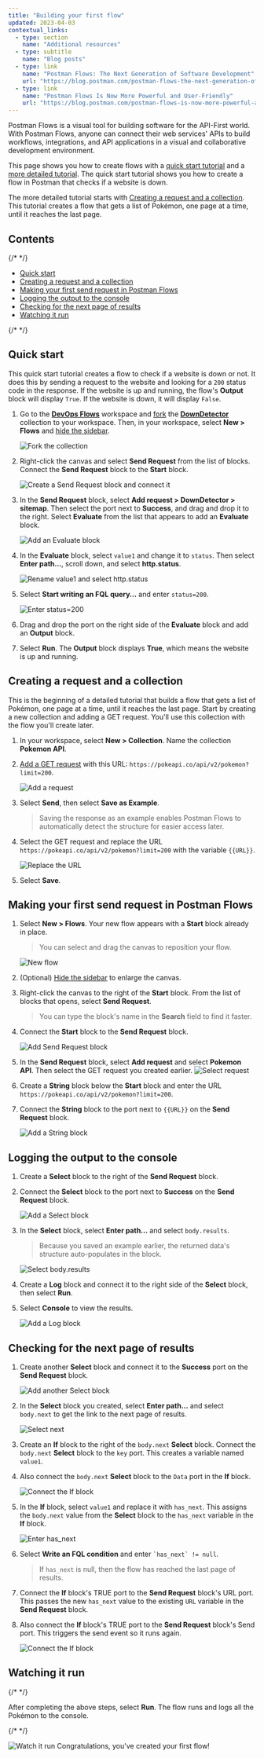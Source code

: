 ```yaml
---
title: "Building your first flow"
updated: 2023-04-03
contextual_links:
  - type: section
    name: "Additional resources"
  - type: subtitle
    name: "Blog posts"
  - type: link
    name: "Postman Flows: The Next Generation of Software Development"
    url: "https://blog.postman.com/postman-flows-the-next-generation-of-software-development/"
  - type: link
    name: "Postman Flows Is Now More Powerful and User-Friendly"
    url: "https://blog.postman.com/postman-flows-is-now-more-powerful-and-user-friendly/"
---
```


Postman Flows is a visual tool for building software for the API-First world. With Postman Flows, anyone can connect their web services' APIs to build workflows, integrations, and API applications in a visual and collaborative development environment.

This page shows you how to create flows with a [quick start tutorial](#quick-start) and a [more detailed tutorial](#creating-a-request-and-a-collection). The quick start tutorial shows you how to create a flow in Postman that checks if a website is down.

The more detailed tutorial starts with [Creating a request and a collection](#creating-a-request-and-a-collection). This tutorial creates a flow that gets a list of Pokémon, one page at a time, until it reaches the last page.

## Contents

{/* <!-- vale Postman.Spelling = NO --> */}

* [Quick start](#quick-start)
* [Creating a request and a collection](#creating-a-request-and-a-collection)
* [Making your first send request in Postman Flows](#making-your-first-send-request-in-postman-flows)
* [Logging the output to the console](#logging-the-output-to-the-console)
* [Checking for the next page of results](#checking-for-the-next-page-of-results)
* [Watching it run](#watching-it-run)

{/* <!-- vale Postman.Spelling = YES --> */}

## Quick start

This quick start tutorial creates a flow to check if a website is down or not. It does this by sending a request to the website and looking for a `200` status code in the response. If the website is up and running, the flow's **Output** block will display `True`. If the website is down, it will display `False`.

1. Go to the [**DevOps Flows**](https://www.postman.com/postman/workspace/devops-flows) workspace and [fork](/docs/collaborating-in-postman/using-version-control/forking-entities/) the [**DownDetector**](https://www.postman.com/postman/workspace/devops-flows/collection/23919558-2ea958e4-8647-4b79-859a-47a2c7608b4d?action=share&creator=23919558) collection to your workspace. Then, in your workspace, select **New &gt; Flows** and [hide the sidebar](/docs/getting-started/navigating-postman/#sidebar).

    ![Fork the collection](https://assets.postman.com/postman-docs/v10/flow-tut-fork-collection-1-v10.gif)

1. Right-click the canvas and select **Send Request** from the list of blocks. Connect the **Send Request** block to the **Start** block.

    ![Create a **Send Request** block and connect it](https://assets.postman.com/postman-docs/v10/flow-tut-add-send-v10.gif)

1. In the **Send Request** block, select **Add request &gt; DownDetector &gt; sitemap**. Then select the port next to **Success**, and drag and drop it to the right. Select **Evaluate** from the list that appears to add an **Evaluate** block.

    ![Add an **Evaluate** block](https://assets.postman.com/postman-docs/v10/flow-tut-add-eval-v10.gif)

1. In the **Evaluate** block, select `value1` and change it to `status`. Then select **Enter path...**, scroll down, and select **http.status**.

    ![Rename value1 and select `http.status`](https://assets.postman.com/postman-docs/v10/flow-tut-select-status-v10.gif)

1. Select **Start writing an FQL query...** and enter `status=200`.

    ![Enter `status=200`](https://assets.postman.com/postman-docs/v10/flow-tut-status-200-v10.gif)

1. Drag and drop the port on the right side of the **Evaluate** block and add an **Output** block.

1. Select **Run**. The **Output** block displays **True**, which means the website is up and running.

## Creating a request and a collection

This is the beginning of a detailed tutorial that builds a flow that gets a list of Pokémon, one page at a time, until it reaches the last page. Start by creating a new collection and adding a GET request. You'll use this collection with the flow you'll create later.

1. In your workspace, select **New &gt; Collection**. Name the collection **Pokemon API**.
1. [Add a GET request](/docs/getting-started/sending-the-first-request/) with this URL: `https://pokeapi.co/api/v2/pokemon?limit=200`.

    ![Add a request](https://assets.postman.com/postman-docs/v10/flow-first-request-v10.jpg)

1. Select **Send**, then select **Save as Example**.

    > Saving the response as an example enables Postman Flows to automatically detect the structure for easier access later.

1. Select the GET request and replace the URL `https://pokeapi.co/api/v2/pokemon?limit=200` with the variable `{{URL}}`.

    ![Replace the URL](https://assets.postman.com/postman-docs/v10/flow-replace-the-url-1-v10.jpg)

1. Select **Save**.

## Making your first send request in Postman Flows

1. Select **New &gt; Flows**. Your new flow appears with a **Start** block already in place.

    > You can select and drag the canvas to reposition your flow.

    ![New flow](https://assets.postman.com/postman-docs/v10/flow-start-block-2-v10.jpg)

1. (Optional) [Hide the sidebar](/docs/getting-started/navigating-postman/#sidebar) to enlarge the canvas.

1. Right-click the canvas to the right of the **Start** block. From the list of blocks that opens, select **Send Request**.

    > You can type the block's name in the **Search** field to find it faster.

1. Connect the **Start** block to the **Send Request** block.

    ![Add Send Request block](https://assets.postman.com/postman-docs/v10/flow-add-send-request-1-v10.jpg)

1. In the **Send Request** block, select **Add request** and select **Pokemon API**. Then select the GET request you created earlier.
    ![Select request](https://assets.postman.com/postman-docs/v10/flow-select-request-1-v10.jpg)

1. Create a **String** block below the **Start** block and enter the URL `https://pokeapi.co/api/v2/pokemon?limit=200`.
1. Connect the **String** block to the port next to `{{URL}}` on the **Send Request** block.

    ![Add a String block](https://assets.postman.com/postman-docs/v10/flow-add-string-block-1-v10.jpg)

## Logging the output to the console

1. Create a **Select** block to the right of the **Send Request** block.
1. Connect the **Select** block to the port next to **Success** on the **Send Request** block.

    ![Add a Select block](https://assets.postman.com/postman-docs/v10/flow-add-select-1-v10.jpg)

1. In the **Select** block, select **Enter path...** and select `body.results`.

    > Because you saved an example earlier, the returned data's structure auto-populates in the block.

    ![Select body.results](https://assets.postman.com/postman-docs/v10/flow-body-results-1-v10.jpg)

1. Create a **Log** block and connect it to the right side of the **Select** block, then select **Run**.
1. Select **Console** to view the results.

    ![Add a Log block](https://assets.postman.com/postman-docs/v10/flow-add-log-1-v10.jpg)

## Checking for the next page of results

1. Create another **Select** block and connect it to the **Success** port on the **Send Request** block.

    ![Add another Select block](https://assets.postman.com/postman-docs/v10/flow-add-another-select-1-v10.jpg)

1. In the **Select** block you created, select **Enter path...** and select `body.next` to get the link to the next page of results.

    ![Select `next`](https://assets.postman.com/postman-docs/v10/flow-select-next-v10.jpg)

1. Create an **If** block to the right of the `body.next` **Select** block. Connect the `body.next` **Select** block to the `key` port. This creates a variable named `value1`.

1. Also connect the `body.next` **Select** block to the `Data` port in the **If** block.

    ![Connect the **If** block](https://assets.postman.com/postman-docs/v10/flow-add-if-block-2-v10.jpg)

1. In the **If** block, select `value1` and replace it with `has_next`. This assigns the `body.next` value from the **Select** block to the `has_next` variable in the **If** block.

    ![Enter `has_next`](https://assets.postman.com/postman-docs/v10/flow-enter-has-next-1-v10.jpg)

1. Select **Write an FQL condition** and enter <code class="language-text">&#96;has_next&#96; != null</code>.

    > If `has_next` is null, then the flow has reached the last page of results.

1. Connect the **If** block's TRUE port to the **Send Request** block's URL port. This passes the new `has_next` value to the existing `URL` variable in the **Send Request** block.
1. Also connect the **If** block's TRUE port to the **Send Request** block's Send port. This triggers the send event so it runs again.

    ![Connect the If block](https://assets.postman.com/postman-docs/v10/flow-connect-if-2-v10.jpg)

## Watching it run

{/* <!-- vale Postman.Vocab = NO --> */}

After completing the above steps, select **Run**. The flow runs and logs all the Pokémon to the console.

{/* <!-- vale Postman.Vocab = YES --> */}

![Watch it run](https://assets.postman.com/postman-docs/v10/flow-watch-it-run-2-v10.gif)
Congratulations, you've created your first flow!
